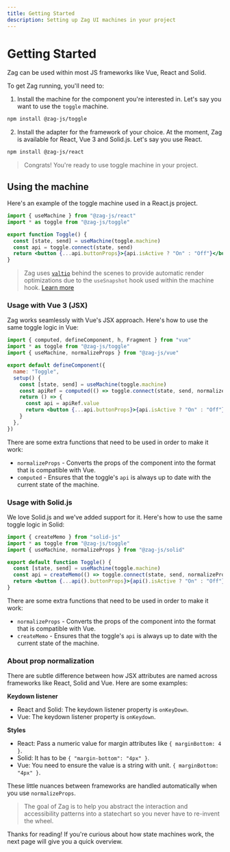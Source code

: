 ```yaml
---
title: Getting Started
description: Setting up Zag UI machines in your project
---
```


# Getting Started

Zag can be used within most JS frameworks like Vue, React and Solid.

To get Zag running, you'll need to:

1. Install the machine for the component you're interested in. Let's say you
   want to use the `toggle` machine.

```bash
npm install @zag-js/toggle
```

2. Install the adapter for the framework of your choice. At the moment, Zag is
   available for React, Vue 3 and Solid.js. Let's say you use React.

```bash
npm install @zag-js/react
```

> Congrats! You're ready to use toggle machine in your project.

## Using the machine

Here's an example of the toggle machine used in a React.js project.

```jsx
import { useMachine } from "@zag-js/react"
import * as toggle from "@zag-js/toggle"

export function Toggle() {
  const [state, send] = useMachine(toggle.machine)
  const api = toggle.connect(state, send)
  return <button {...api.buttonProps}>{api.isActive ? "On" : "Off"}</button>
}
```

> Zag uses [`valtio`](https://github.com/pmndrs/valtio) behind the scenes to
> provide automatic render optimizations due to the `useSnapshot` hook used
> within the machine hook.
> [Learn more](https://github.com/pmndrs/valtio#react-via-usesnapshot)

### Usage with Vue 3 (JSX)

Zag works seamlessly with Vue's JSX approach. Here's how to use the same toggle
logic in Vue:

```jsx
import { computed, defineComponent, h, Fragment } from "vue"
import * as toggle from "@zag-js/toggle"
import { useMachine, normalizeProps } from "@zag-js/vue"

export default defineComponent({
  name: "Toggle",
  setup() {
    const [state, send] = useMachine(toggle.machine)
    const apiRef = computed(() => toggle.connect(state, send, normalizeProps))
    return () => {
      const api = apiRef.value
      return <button {...api.buttonProps}>{api.isActive ? "On" : "Off"}</button>
    }
  },
})
```

There are some extra functions that need to be used in order to make it work:

- `normalizeProps` - Converts the props of the component into the format that is
  compatible with Vue.
- `computed` - Ensures that the toggle's `api` is always up to date with the
  current state of the machine.

### Usage with Solid.js

We love Solid.js and we've added support for it. Here's how to use the same
toggle logic in Solid:

```jsx
import { createMemo } from "solid-js"
import * as toggle from "@zag-js/toggle"
import { useMachine, normalizeProps } from "@zag-js/solid"

export default function Toggle() {
  const [state, send] = useMachine(toggle.machine)
  const api = createMemo(() => toggle.connect(state, send, normalizeProps))
  return <button {...api().buttonProps}>{api().isActive ? "On" : "Off"}</button>
}
```

There are some extra functions that need to be used in order to make it work:

- `normalizeProps` - Converts the props of the component into the format that is
  compatible with Vue.
- `createMemo` - Ensures that the toggle's `api` is always up to date with the
  current state of the machine.

### About prop normalization

There are subtle difference between how JSX attributes are named across
frameworks like React, Solid and Vue. Here are some examples:

**Keydown listener**

- React and Solid: The keydown listener property is `onKeyDown`.
- Vue: The keydown listener property is `onKeydown`.

**Styles**

- React: Pass a numeric value for margin attributes like `{ marginBottom: 4 }`.
- Solid: It has to be `{ "margin-bottom": "4px" }`.
- Vue: You need to ensure the value is a string with unit.
  `{ marginBottom: "4px" }`.

These little nuances between frameworks are handled automatically when you use
`normalizeProps`.

> The goal of Zag is to help you abstract the interaction and accessibility
> patterns into a statechart so you never have to re-invent the wheel.

Thanks for reading! If you're curious about how state machines work, the next
page will give you a quick overview.
